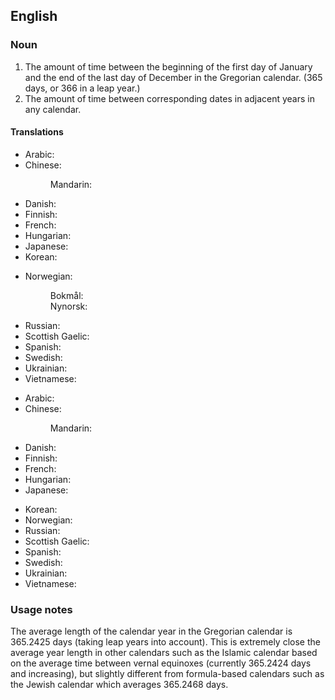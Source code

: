 ==English==

===Noun===
{{wikipedia}}
{{en-noun}}

# The amount of time between the beginning of the first day of January and the end of the last day of December in the Gregorian calendar. (365 days, or 366 in a leap year.)
# The amount of time between corresponding dates in adjacent years in any calendar.

====Translations====
{{trans-top|time between 1st January and 31st December}}
* Arabic: {{t-needed|ar}}
* Chinese:
*: Mandarin: {{t-needed|cmn}}
* Danish: {{t+|da|kalenderår|n}}
* Finnish: {{t+|fi|kalenterivuosi}}
* French: {{t-needed|fr}}
* Hungarian: {{t|hu|naptári év}}
* Japanese: {{t-needed|ja}}
* Korean: {{t-needed|ko}}
{{trans-mid}}
* Norwegian:
*: Bokmål: {{t|nb|kalenderår|n}}
*: Nynorsk: {{t|nn|kalenderår|n}}
* Russian: {{t|ru|календарный год}}
* Scottish Gaelic: {{t|gd|bliadhna mìosachain|f}}
* Spanish: {{t|es|año natural|m}}
* Swedish: {{t+|sv|kalenderår|n}}
* Ukrainian: {{t|uk|календарний рік|m}}
* Vietnamese: {{t-needed|vi}}
{{trans-bottom}}

{{trans-top|time between corresponding dates in adjacent years}}
* Arabic: {{t-needed|ar}}
* Chinese:
*: Mandarin: {{t-needed|cmn}}
* Danish: {{t+|da|år|n}}
* Finnish: {{t+|fi|kalenterivuosi}}
* French: {{t-needed|fr}}
* Hungarian: {{t-needed|hu}}
* Japanese: {{t-needed|ja}}
{{trans-mid}}
* Korean: {{t-needed|ko}}
* Norwegian: {{t-needed|no}}
* Russian: {{t-needed|ru}}
* Scottish Gaelic: {{t|gd|bliadhna mìosachain|f}}
* Spanish: {{t|es|año natural|m}}
* Swedish: {{t+|sv|kalenderår|n}}
* Ukrainian: {{t-needed|uk}}
* Vietnamese: {{t-needed|vi}}
{{trans-bottom}}

===Usage notes===
The average length of the calendar year in the Gregorian calendar is 365.2425 days (taking leap years into account). This is extremely close the average year length in other calendars such as the Islamic calendar based on the average time between vernal equinoxes (currently 365.2424 days and increasing), but slightly different from formula-based calendars such as the Jewish calendar which averages 365.2468 days.